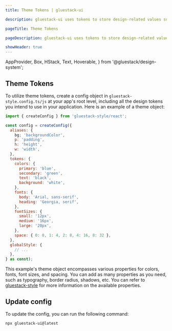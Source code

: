 ```yaml
---
title: Theme Tokens | gluestack-ui

description: gluestack-ui uses tokens to store design-related values such as colors, typography, spacing, and more. They are a way of centralizing the values in a single location.

pageTitle: Theme Tokens

pageDescription: gluestack-ui uses tokens to store design-related values such as colors, typography, spacing, and more. They are a way of centralizing the values in a single location.

showHeader: true
---
```



  AppProvider,
  Box,
  HStack,
  Text,
  Hoverable,
} from '@gluestack/design-system';

<Meta title="Configuration/Theme Tokens" />

## Theme Tokens

To utilize theme tokens, create a config object in `gluestack-style.config.ts/js` at your app's root level, including all the design tokens you intend to use in your application. Here is an example of a theme object:

```js
import { createConfig } from 'gluestack-style/react';

const config = createConfig({
  aliases: {
    bg; 'backgroundColor',
    p: 'padding',
    h: 'height',
    w: 'width',
  },
  tokens: {
    colors: {
      primary: 'blue',
      secondary: 'green',
      text: 'black',
      background: 'white',
    },
    fonts: {
      body: 'Arial, sans-serif',
      heading: 'Georgia, serif',
    },
    fontSizes: {
      small: '12px',
      medium: '16px',
      large: '20px',
    },
    space: { 0: 0, 1: 4, 2: 8, 4: 16, 8: 32 },
  },
  globalStyle: {
    // ...
  },
} as const);
```

This example's theme object encompasses various properties for colors, fonts, font sizes, and spacing. You can add as many properties as you need, such as typography, border radius, shadows, etc. You can refer to [gluestack-style](https://style.gluestack.io/docs/configuration/theme-tokens) for more information on the available properties.

## Update config

To update the config, you can run the following command:

```bash
npx gluestack-ui@latest
```
